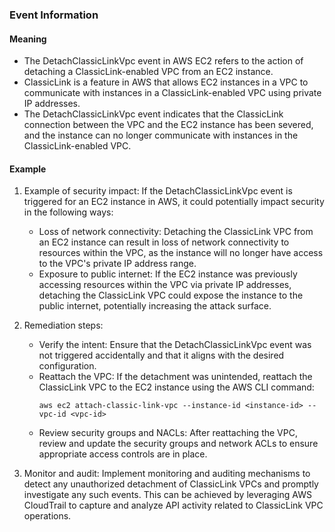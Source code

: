 
### Event Information

#### Meaning

- The DetachClassicLinkVpc event in AWS EC2 refers to the action of detaching a ClassicLink-enabled VPC from an EC2 instance.
- ClassicLink is a feature in AWS that allows EC2 instances in a VPC to communicate with instances in a ClassicLink-enabled VPC using private IP addresses.
- The DetachClassicLinkVpc event indicates that the ClassicLink connection between the VPC and the EC2 instance has been severed, and the instance can no longer communicate with instances in the ClassicLink-enabled VPC.

#### Example

1. Example of security impact: If the DetachClassicLinkVpc event is triggered for an EC2 instance in AWS, it could potentially impact security in the following ways:
   - Loss of network connectivity: Detaching the ClassicLink VPC from an EC2 instance can result in loss of network connectivity to resources within the VPC, as the instance will no longer have access to the VPC's private IP address range.
   - Exposure to public internet: If the EC2 instance was previously accessing resources within the VPC via private IP addresses, detaching the ClassicLink VPC could expose the instance to the public internet, potentially increasing the attack surface.

2. Remediation steps:
   - Verify the intent: Ensure that the DetachClassicLinkVpc event was not triggered accidentally and that it aligns with the desired configuration.
   - Reattach the VPC: If the detachment was unintended, reattach the ClassicLink VPC to the EC2 instance using the AWS CLI command:
     ```
     aws ec2 attach-classic-link-vpc --instance-id <instance-id> --vpc-id <vpc-id>
     ```
   - Review security groups and NACLs: After reattaching the VPC, review and update the security groups and network ACLs to ensure appropriate access controls are in place.

3. Monitor and audit: Implement monitoring and auditing mechanisms to detect any unauthorized detachment of ClassicLink VPCs and promptly investigate any such events. This can be achieved by leveraging AWS CloudTrail to capture and analyze API activity related to ClassicLink VPC operations.


